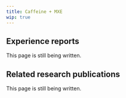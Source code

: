 ---
title: Caffeine + MXE
wip: true
---

## Experience reports

This page is still being written.

## Related research publications

This page is still being written.

